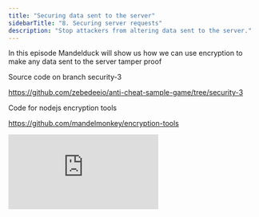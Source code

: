 ```yaml
---
title: "Securing data sent to the server"
sidebarTitle: "8. Securing server requests"
description: "Stop attackers from altering data sent to the server."
---
```


In this episode Mandelduck will show us how we can use encryption to make any data sent to the server tamper proof

Source code on branch security-3

https://github.com/zebedeeio/anti-cheat-sample-game/tree/security-3

Code for nodejs encryption tools

https://github.com/mandelmonkey/encryption-tools

<iframe
  className="w-full aspect-video rounded-lg"
  src="https://www.youtube.com/embed/JbCFRFHICuM?si=gwRDj55RiqP5Vidu"
  title="Securing data sent to the server"
  frameborder="0"
  allow="accelerometer; fullscreen; autoplay; clipboard-write; encrypted-media; gyroscope; picture-in-picture"
  allowfullscreen
></iframe>
